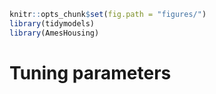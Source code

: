 ```r
knitr::opts_chunk$set(fig.path = "figures/")
library(tidymodels)
library(AmesHousing)
```

# Tuning parameters